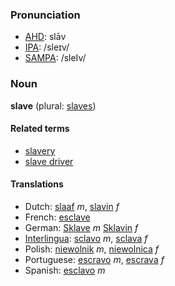 ===Pronunciation===
*[[w:AHD|AHD]]: slāv
*[[w:IPA|IPA]]: /sleɪv/
*[[w:SAMPA|SAMPA]]: /sleIv/

===Noun===
'''slave''' (plural: [[slaves]])

====Related terms====
*[[slavery]]
*[[slave driver]]

====Translations====
*Dutch: [[slaaf]] ''m'', [[slavin]] ''f''
*French: [[esclave]]
*German: [[Sklave]] ''m'' [[Sklavin]] ''f''
*[[Interlingua]]: [[sclavo]] ''m'', [[sclava]] ''f''
*Polish: [[niewolnik]] ''m'', [[niewolnica]] ''f''
*Portuguese: [[escravo]] ''m'', [[escrava]] ''f''
*Spanish: [[esclavo]] ''m''